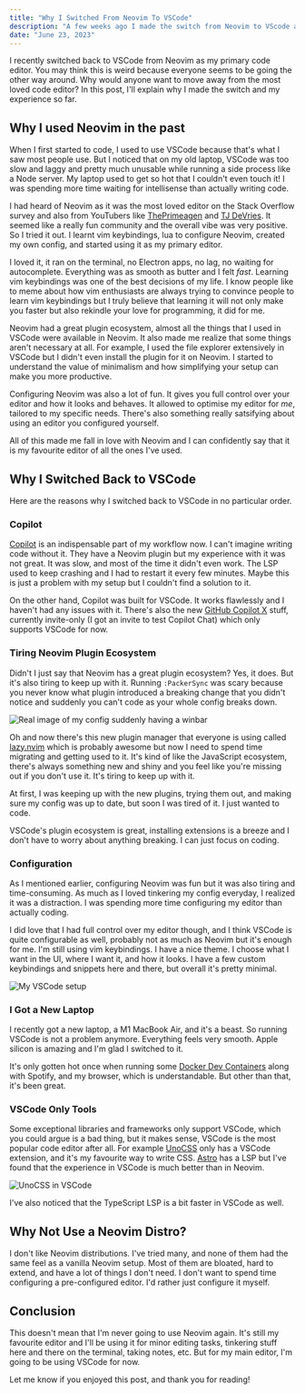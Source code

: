 ```yaml
---
title: "Why I Switched From Neovim To VSCode"
description: "A few weeks ago I made the switch from Neovim to VScode as my primary code editor. Here's why."
date: "June 23, 2023"
---
```


I recently switched back to VSCode from Neovim as my primary code editor. You may think this is weird because everyone seems to be going the other way around. Why would anyone want to move away from the most loved code editor? In this post, I'll explain why I made the switch and my experience so far.

## Why I used Neovim in the past

When I first started to code, I used to use VSCode because that's what I saw most people use. But I noticed that on my old laptop, VSCode was too slow and laggy and pretty much unusable while running a side process like a Node server. My laptop used to get so hot that I couldn't even touch it! I was spending more time waiting for intellisense than actually writing code.

I had heard of Neovim as it was the most loved editor on the Stack Overflow survey and also from YouTubers like [ThePrimeagen](https://www.youtube.com/@ThePrimeagen) and [TJ DeVries](https://www.youtube.com/@teej_dv). It seemed like a really fun community and the overall vibe was very positive. So I tried it out. I learnt vim keybindings, lua to configure Neovim, created my own config, and started using it as my primary editor.

I loved it, it ran on the terminal, no Electron apps, no lag, no waiting for autocomplete. Everything was as smooth as butter and I felt _fast_. Learning vim keybindings was one of the best decisions of my life. I know people like to meme about how vim enthusiasts are always trying to convince people to learn vim keybindings but I truly believe that learning it will not only make you faster but also rekindle your love for programming, it did for me.

Neovim had a great plugin ecosystem, almost all the things that I used in VSCode were available in Neovim. It also made me realize that some things aren't necessary at all. For example, I used the file explorer extensively in VSCode but I didn't even install the plugin for it on Neovim. I started to understand the value of minimalism and how simplifying your setup can make you more productive.

Configuring Neovim was also a lot of fun. It gives you full control over your editor and how it looks and behaves. It allowed to optimise my editor for _me_, tailored to my specific needs. There's also something really satsifying about using an editor you configured yourself.

All of this made me fall in love with Neovim and I can confidently say that it is my favourite editor of all the ones I've used.

## Why I Switched Back to VSCode

Here are the reasons why I switched back to VSCode in no particular order.

### Copilot

[Copilot](https://github.com/features/copilot) is an indispensable part of my workflow now. I can't imagine writing code without it. They have a Neovim plugin but my experience with it was not great. It was slow, and most of the time it didn't even work. The LSP used to keep crashing and I had to restart it every few minutes. Maybe this is just a problem with my setup but I couldn't find a solution to it.

On the other hand, Copilot was built for VSCode. It works flawlessly and I haven't had any issues with it. There's also the new [GitHub Copilot X](https://github.com/features/preview/copilot-x) stuff, currently invite-only (I got an invite to test Copilot Chat) which only supports VSCode for now.

### Tiring Neovim Plugin Ecosystem

Didn't I just say that Neovim has a great plugin ecosystem? Yes, it does. But it's also tiring to keep up with it. Running `:PackerSync` was scary because you never know what plugin introduced a breaking change that you didn't notice and suddenly you can't code as your whole config breaks down.

![Real image of my config suddenly having a winbar](/images/neovim-to-vscode/broken-config.png)

Oh and now there's this new plugin manager that everyone is using called [lazy.nvim](https://github.com/folke/lazy.nvim) which is probably awesome but now I need to spend time migrating and getting used to it. It's kind of like the JavaScript ecosystem, there's always something new and shiny and you feel like you're missing out if you don't use it. It's tiring to keep up with it.

At first, I was keeping up with the new plugins, trying them out, and making sure my config was up to date, but soon I was tired of it. I just wanted to code.

VSCode's plugin ecosystem is great, installing extensions is a breeze and I don't have to worry about anything breaking. I can just focus on coding.

### Configuration

As I mentioned earlier, configuring Neovim was fun but it was also tiring and time-consuming. As much as I loved tinkering my config everyday, I realized it was a distraction. I was spending more time configuring my editor than actually coding.

I did love that I had full control over my editor though, and I think VSCode is quite configurable as well, probably not as much as Neovim but it's enough for me. I'm still using vim keybindings. I have a nice theme. I choose what I want in the UI, where I want it, and how it looks. I have a few custom keybindings and snippets here and there, but overall it's pretty minimal.

![My VSCode setup](/images/neovim-to-vscode/vscode.png)

### I Got a New Laptop

I recently got a new laptop, a M1 MacBook Air, and it's a beast. So running VSCode is not a problem anymore. Everything feels very smooth. Apple silicon is amazing and I'm glad I switched to it.

It's only gotten hot once when running some [Docker Dev Containers](https://code.visualstudio.com/docs/devcontainers/containers) along with Spotify, and my browser, which is understandable. But other than that, it's been great.

### VSCode Only Tools

Some exceptional libraries and frameworks only support VSCode, which you could argue is a bad thing, but it makes sense, VSCode is the most popular code editor after all. For example [UnoCSS](https://unocss.dev) only has a VSCode extension, and it's my favourite way to write CSS. [Astro](https://astro.build) has a LSP but I've found that the experience in VSCode is much better than in Neovim.

![UnoCSS in VSCode](/images/neovim-to-vscode/unocss-extension.gif)

I've also noticed that the TypeScript LSP is a bit faster in VSCode as well.

## Why Not Use a Neovim Distro?

I don't like Neovim distributions. I've tried many, and none of them had the same feel as a vanilla Neovim setup. Most of them are bloated, hard to extend, and have a lot of things I don't need. I don't want to spend time configuring a pre-configured editor. I'd rather just configure it myself.

## Conclusion

This doesn't mean that I'm never going to use Neovim again. It's still my favourite editor and I'll be using it for minor editing tasks, tinkering stuff here and there on the terminal, taking notes, etc. But for my main editor, I'm going to be using VSCode for now.

Let me know if you enjoyed this post, and thank you for reading!
